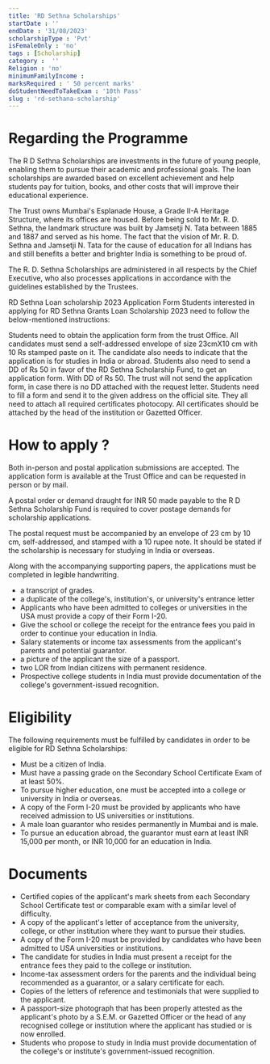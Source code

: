 ```yaml
---
title: 'RD Sethna Scholarships'
startDate : ''
endDate : '31/08/2023'
scholarshipType : 'Pvt'
isFemaleOnly : 'no'
tags : [Scholarship]
category :  ''
Religion : 'no'
minimumFamilyIncome :
marksRequired : ' 50 percent marks'
doStudentNeedToTakeExam : '10th Pass'
slug : 'rd-sethana-scholarship'
---
```




# Regarding the Programme
The R D Sethna Scholarships are investments in the future of young people, enabling them to pursue their academic and professional goals.
The loan scholarships are awarded based on excellent achievement and help students pay for tuition, books, and other costs that will improve their educational experience.

The Trust owns Mumbai's Esplanade House, a Grade II-A Heritage Structure, where its offices are housed. Before being sold to Mr. R. D. Sethna, the landmark structure was built by Jamsetji N. 
Tata between 1885 and 1887 and served as his home. The fact that the vision of Mr. R. D. Sethna and Jamsetji N.
 Tata for the cause of education for all Indians has and still benefits a better and brighter India is something to be proud of.

The R. D. Sethna Scholarships are administered in all respects by the Chief Executive, who also processes applications in accordance with the guidelines established by the Trustees.

RD Sethna Loan scholarship 2023 Application Form
Students interested in applying for RD Sethna Grants Loan Scholarship 2023 need to follow the below-mentioned instructions:

Students need to obtain the application form from the trust Office.
All candidates must send a self-addressed envelope of size 23cmX10 cm with 10 Rs stamped paste on it.
The candidate also needs to indicate that the application is for studies in India or abroad.
Students also need to send a DD of Rs 50 in favor of the RD Sethna Scholarship Fund, to get an application form. With DD of Rs 50. The trust will not send the application form, in case there is no DD attached with the request letter.
Students need to fill a form and send it to the given address on the official site.
They all need to attach all required certificates photocopy.
All certificates should be attached by the head of the institution or Gazetted Officer.

# How to apply ?
Both in-person and postal application submissions are accepted. The application form is available at the Trust Office and can be requested in person or by mail.

A postal order or demand draught for INR 50 made payable to the R D Sethna Scholarship Fund is required to cover postage demands for scholarship applications.

The postal request must be accompanied by an envelope of 23 cm by 10 cm, self-addressed, and stamped with a 10 rupee note. It should be stated if the scholarship is necessary for studying in India or overseas.

Along with the accompanying supporting papers, the applications must be completed in legible handwriting.


 - a transcript of grades.
 - a duplicate of the college's, institution's, or university's entrance letter
 - Applicants who have been admitted to colleges or universities in the USA must provide a copy of their Form I-20.
 - Give the school or college the receipt for the entrance fees you paid in order to continue your education in India.
 - Salary statements or income tax assessments from the applicant's parents and potential guarantor.
 - a picture of the applicant the size of a passport.
 - two LOR from Indian citizens with permanent residence.
 - Prospective college students in India must provide documentation of the college's government-issued recognition.


# Eligibility
The following requirements must be fulfilled by candidates in order to be eligible for RD Sethna Scholarships:

 - Must be a citizen of India.
 - Must have a passing grade on the Secondary School Certificate Exam of at least 50%.
 - To pursue higher education, one must be accepted into a college or university in India or overseas.
 - A copy of the Form I-20 must be provided by applicants who have received admission to US universities or institutions.
 - A male loan guarantor who resides permanently in Mumbai and is male.
 - To pursue an education abroad, the guarantor must earn at least INR 15,000 per month, or INR 10,000 for an education in India.



# Documents

 - Certified copies of the applicant's mark sheets from each Secondary School Certificate test or comparable exam with a similar level of difficulty.                                                   
 - A copy of the applicant's letter of acceptance from the university, college, or other institution where they want to pursue their studies.                                                                                                                                                         
 - A copy of the Form I-20 must be provided by candidates who have been admitted to USA universities or institutions.                                                                                                                                                   
 - The candidate for studies in India must present a receipt for the entrance fees they paid to the college or institution.       
 - Income-tax assessment orders for the parents and the individual being recommended as a guarantor, or a salary certificate for each.                                                                                                                                                                      
 - Copies of the letters of reference and testimonials that were supplied to the applicant.                                                      
 - A passport-size photograph that has been properly attested as the applicant's photo by a S.E.M. or Gazetted Officer or the head of any recognised college or institution where the applicant has studied or is now enrolled.                
 - Students who propose to study in India must provide documentation of the college's or institute's government-issued recognition.       
